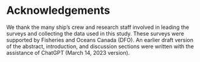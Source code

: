
# Acknowledgements {-}

We thank the many ship's crew and research staff involved in leading the surveys and collecting the data used in this study. These surveys were supported by Fisheries and Oceans Canada (DFO).  An earlier draft version of the abstract, introduction, and discussion sections were written with the assistance of ChatGPT (March 14, 2023 version).
